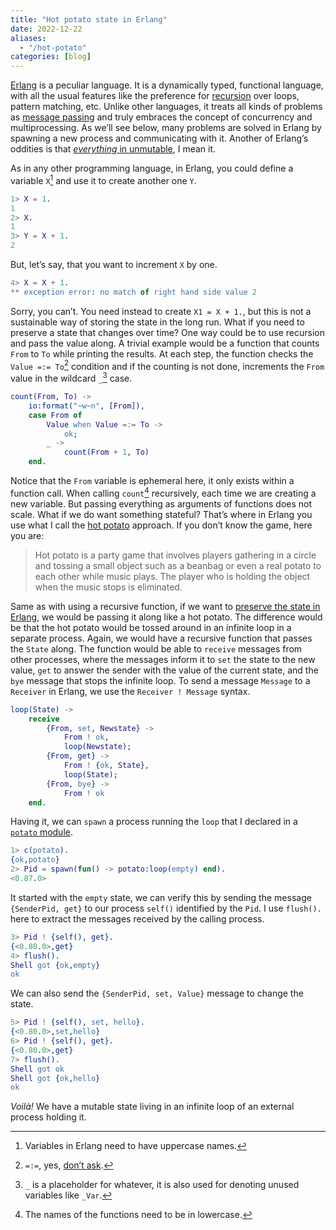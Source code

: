 ```yaml
---
title: "Hot potato state in Erlang"
date: 2022-12-22
aliases:
  - "/hot-potato"
categories: [blog]
---
```


[Erlang] is a peculiar language. It is a dynamically typed, functional language, with all the usual features like
the preference for [recursion] over loops, pattern matching, etc. Unlike other languages, it treats all kinds of problems
as [message passing] and truly embraces the concept of concurrency and multiprocessing. As we'll see below, many problems
are solved in Erlang by spawning a new process and communicating with it. Another of Erlang's oddities is that
[*everything* in unmutable], I mean it.

As in any other programming language, in Erlang, you could define a variable `X`[^1] and use it to create another one `Y`.

```erlang
1> X = 1.
1
2> X.
1
3> Y = X + 1.
2
```

But, let's say, that you want to increment `X` by one.

```erlang
4> X = X + 1.
** exception error: no match of right hand side value 2
```

Sorry, you can't. You need instead to create `X1 = X + 1.`, but this is not a sustainable way of storing the state in the
long run. What if you need to preserve a state that changes over time? One way could be to use recursion and pass the
value along. A trivial example would be a function that counts `From` to `To` while printing the results.
At each step, the function checks the `Value =:= To`[^2] condition and if the counting is not done, increments the
`From` value in the wildcard `_`[^3] case.

```erlang
count(From, To) ->
    io:format("~w~n", [From]),
    case From of
        Value when Value =:= To ->
            ok;
        _ ->
            count(From + 1, To)
    end.
```

Notice that the `From` variable is ephemeral here, it only exists within a function call. When calling `count`[^4]
recursively, each time we are creating a new variable. But passing everything as arguments of functions does not scale.
What if we do want something stateful? That's where in Erlang you use what I call the [hot potato] approach. If you
don't know the game, here you are:

> Hot potato is a party game that involves players gathering in a circle and tossing a small object such as a beanbag
> or even a real potato to each other while music plays. The player who is holding the object when the music stops
> is eliminated.

Same as with using a recursive function, if we want to [preserve the state in Erlang], we would be passing it along
like a hot potato. The difference would be that the hot potato would be tossed around in an infinite loop in a separate
process. Again, we would have a recursive function that passes the `State` along. The function would be able to
`receive` messages from other processes, where the messages inform it to `set` the state to the new value, `get` to
answer the sender with the value of the current state, and the `bye` message that stops the infinite loop.
To send a message `Message` to a `Receiver` in Erlang, we use the `Receiver ! Message` syntax.

```erlang
loop(State) ->
    receive
        {From, set, Newstate} ->
            From ! ok,
            loop(Newstate);
        {From, get} ->
            From ! {ok, State},
            loop(State);
        {From, bye} ->
            From ! ok
    end.
```

Having it, we can `spawn` a process running the `loop` that I declared in a [`potato` module].

```erlang
1> c(potato).
{ok,potato}
2> Pid = spawn(fun() -> potato:loop(empty) end).
<0.87.0>
```

It started with the `empty` state, we can verify this by sending the message `{SenderPid, get}` to our process `self()`
identified by the `Pid`. I use `flush().` here to extract the messages received by the calling process.

```erlang
3> Pid ! {self(), get}.
{<0.80.0>,get}
4> flush().
Shell got {ok,empty}
ok
```

We can also send the `{SenderPid, set, Value}` message to change the state.

```erlang
5> Pid ! {self(), set, hello}.
{<0.80.0>,set,hello}
6> Pid ! {self(), get}.
{<0.80.0>,get}
7> flush().
Shell got ok
Shell got {ok,hello}
ok
```

*Voilà!* We have a mutable state living in an infinite loop of an external process holding it.


 [^1]: Variables in Erlang need to have uppercase names.
 [^2]: `=:=`, yes, [don't ask].
 [^3]: `_` is a placeholder for whatever, it is also used for denoting unused variables like `_Var`.
 [^4]: The names of the functions need to be in lowercase.

 [Erlang]: https://www.erlang.org
 [message passing]: https://www.erlang.org/blog/message-passing/
 [recursion]: https://learnyousomeerlang.com/recursion
 [*everything* in unmutable]: https://learnyousomeerlang.com/starting-out-for-real#invariable-variables
 [hot potato]: https://en.wikipedia.org/wiki/Hot_potato
 [preserve the state in Erlang]: https://learnyousomeerlang.com/more-on-multiprocessing#state-your-state
 [don't ask]: https://stackoverflow.com/questions/9790815/what-is-the-difference-between-and-in-erlang-when-used-with-terms-in-gene
 [`potato` module]: https://github.com/twolodzko/twolodzko.github.io/blob/main/snippets/potato.erl
